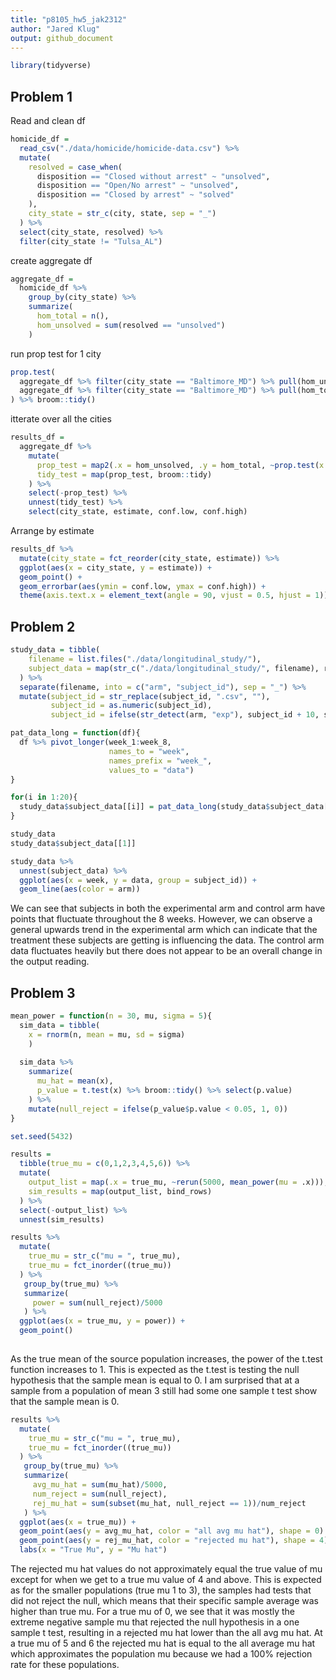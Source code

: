 ```yaml
---
title: "p8105_hw5_jak2312"
author: "Jared Klug"
output: github_document
---
```


```r
library(tidyverse)
```

## Problem 1

Read and clean df
```r
homicide_df = 
  read_csv("./data/homicide/homicide-data.csv") %>% 
  mutate(
    resolved = case_when(
      disposition == "Closed without arrest" ~ "unsolved",
      disposition == "Open/No arrest" ~ "unsolved",
      disposition == "Closed by arrest" ~ "solved"
    ),
    city_state = str_c(city, state, sep = "_")
  ) %>% 
  select(city_state, resolved) %>% 
  filter(city_state != "Tulsa_AL")
```

create aggregate df
```r
aggregate_df = 
  homicide_df %>% 
    group_by(city_state) %>% 
    summarize(
      hom_total = n(),
      hom_unsolved = sum(resolved == "unsolved")
    ) 
```

run prop test for 1 city
```r
prop.test(
  aggregate_df %>% filter(city_state == "Baltimore_MD") %>% pull(hom_unsolved),
  aggregate_df %>% filter(city_state == "Baltimore_MD") %>% pull(hom_total)
) %>% broom::tidy()
```

itterate over all the cities
```r
results_df = 
  aggregate_df %>% 
    mutate(
      prop_test = map2(.x = hom_unsolved, .y = hom_total, ~prop.test(x = .x, n = .y)),
      tidy_test = map(prop_test, broom::tidy)
    ) %>% 
    select(-prop_test) %>% 
    unnest(tidy_test) %>% 
    select(city_state, estimate, conf.low, conf.high)
```

Arrange by estimate
```r
results_df %>% 
  mutate(city_state = fct_reorder(city_state, estimate)) %>% 
  ggplot(aes(x = city_state, y = estimate)) +
  geom_point() +
  geom_errorbar(aes(ymin = conf.low, ymax = conf.high)) + 
  theme(axis.text.x = element_text(angle = 90, vjust = 0.5, hjust = 1))
```

## Problem 2

```r
study_data = tibble(
    filename = list.files("./data/longitudinal_study/"),
    subject_data = map(str_c("./data/longitudinal_study/", filename), read.csv)
  ) %>% 
  separate(filename, into = c("arm", "subject_id"), sep = "_") %>% 
  mutate(subject_id = str_replace(subject_id, ".csv", ""),
         subject_id = as.numeric(subject_id),
         subject_id = ifelse(str_detect(arm, "exp"), subject_id + 10, subject_id))
```

```r
pat_data_long = function(df){
  df %>% pivot_longer(week_1:week_8,
                      names_to = "week",
                      names_prefix = "week_",
                      values_to = "data")
}

for(i in 1:20){
  study_data$subject_data[[i]] = pat_data_long(study_data$subject_data[[i]])
}

study_data
study_data$subject_data[[1]]
```

```r

study_data %>% 
  unnest(subject_data) %>% 
  ggplot(aes(x = week, y = data, group = subject_id)) +
  geom_line(aes(color = arm))

```

We can see that subjects in both the experimental arm and control arm have points that fluctuate throughout the 8 weeks. However, we can observe a general upwards trend in the experimental arm which can indicate that the treatment these subjects are getting is influencing the data. The control arm data fluctuates heavily but there does not appear to be an overall change in the output reading. 

## Problem 3

```r

mean_power = function(n = 30, mu, sigma = 5){
  sim_data = tibble(
    x = rnorm(n, mean = mu, sd = sigma)
    )
  
  sim_data %>% 
    summarize(
      mu_hat = mean(x),
      p_value = t.test(x) %>% broom::tidy() %>% select(p.value)
    ) %>% 
    mutate(null_reject = ifelse(p_value$p.value < 0.05, 1, 0))
}

set.seed(5432)

results = 
  tibble(true_mu = c(0,1,2,3,4,5,6)) %>% 
  mutate(
    output_list = map(.x = true_mu, ~rerun(5000, mean_power(mu = .x))),
    sim_results = map(output_list, bind_rows)
  ) %>% 
  select(-output_list) %>% 
  unnest(sim_results) 
```

```r
results %>% 
  mutate(
    true_mu = str_c("mu = ", true_mu),
    true_mu = fct_inorder((true_mu))
  ) %>% 
   group_by(true_mu) %>%
   summarize(
     power = sum(null_reject)/5000
   ) %>% 
  ggplot(aes(x = true_mu, y = power)) +
  geom_point()
  
```

As the true mean of the source population increases, the power of the t.test function increases to 1. This is expected as the t.test is testing the null hypothesis that the sample mean is equal to 0. I am surprised that at a sample from a population of mean 3 still had some one sample t test show that the sample mean is 0. 

```r

results %>% 
  mutate(
    true_mu = str_c("mu = ", true_mu),
    true_mu = fct_inorder((true_mu))
  ) %>% 
   group_by(true_mu) %>%
   summarize(
     avg_mu_hat = sum(mu_hat)/5000,
     num_reject = sum(null_reject),
     rej_mu_hat = sum(subset(mu_hat, null_reject == 1))/num_reject
   ) %>% 
  ggplot(aes(x = true_mu)) +
  geom_point(aes(y = avg_mu_hat, color = "all avg mu hat"), shape = 0) +
  geom_point(aes(y = rej_mu_hat, color = "rejected mu hat"), shape = 4) +
  labs(x = "True Mu", y = "Mu hat")

```

The rejected mu hat values do not approximately equal the true value of mu except for when we get to a true mu value of 4 and above. This is expected as for the smaller populations (true mu 1 to 3), the samples had tests that did not reject the null, which means that their specific sample average was higher than true mu. For a true mu of 0, we see that it was mostly the extreme negative sample mu that rejected the null hypothesis in a one sample t test, resulting in a rejected mu hat lower than the all avg mu hat. At a true mu of 5 and 6 the rejected mu hat is equal to the all average mu hat which approximates the population mu because we had a 100% rejection rate for these populations.

